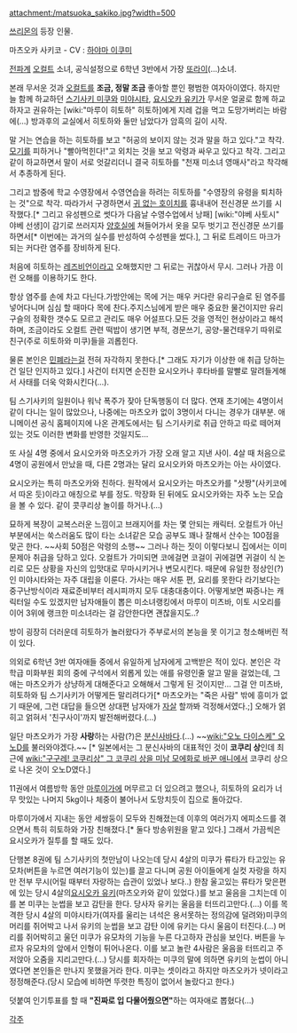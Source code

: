 attachment:/matsuoka_sakiko.jpg?width=500

[[쓰리몬]]의 등장 인물.

마츠오카 사키코 - CV : [[하야마 이쿠미]]

[[전파계]] [[오컬트]] 소녀, 공식설정으로 6학년 3반에서 가장 [[또라이]](…)소녀.

본래 무서운 것과 [[오컬트]]를 '''조금, 정말 조금''' 좋아할 뿐인 평범한 여자아이였다. 하지만 늘 함께 하교하던 [[스기사키 미쿠]]와 [[미야시타]], [[요시오카 유키]]가 무서운 얼굴로 함께 하교하자고 권유하는 [wiki:"마루이 히토하" 히토하]에게 지레 겁을 먹고 도망가버리는 바람에(…) 방과후의 교실에서 히토하와 둘만 남았다가 암흑의 길이 시작.

말 거는 연습을 하는 히토하를 보고 "허공의 보이지 않는 것과 말을 하고 있다."고 착각. [[모기]]를 피하거나 "빨아먹힌다!"고 외치는 것을 보고 악령과 싸우고 있다고 착각. 그리고 같이 하교하면서 말이 서로 엇갈리더니 결국 히토하를 "천재 미소녀 영매사"라고 착각해서 추종하게 된다.

그리고 밤중에 학교 수영장에서 수영연습을 하려는 히토하를 "수영장의 유령을 퇴치하는 것"으로 착각. 따라가서 구경하면서 [[귀 없는 호이치]]를 흉내내어 전신경문 쓰기를 시작했다.[* 그리고 유성펜으로 썻다가 다음날 수영수업에서 낭패] [wiki:"야베 사토시" 야베 선생]이 감기로 쓰러지자 [[양호실]]에 쳐들어가서 옷을 모두 벗기고 전신경문 쓰기를 하면서[* 이번에는 과거의 실수를 반성하여 수성펜을 썼다.], 그 뒤로 트레이드 마크가 되는 커다란 염주를 장비하게 된다.

처음에 히토하는 [[레즈비언]]이라고 오해했지만 그 뒤로는 귀찮아서 무시. 그러나 가끔 이런 오해를 이용하기도 한다.

항상 염주를 손에 차고 다닌다.가방안에는 목에 거는 매우 커다란 유리구슬로 된 염주를 넣어다니며 심심 할 때마다 목에 찬다.주지스님에게 받은 매우 중요한 물건이지만 유리구슬의 정확한 갯수도 모르고 관리도 매우 어설프다.모든 것을 영적인 현상이라고 해석하며, 조금이라도 오컬트 관련 떡밥이 생기면 부적, 경문쓰기, 공양-물건태우기 따위로 친구(주로 히토하와 미쿠)들을 괴롭힌다.

물론 본인은 [[민폐]]라는걸 전혀 자각하지 못한다.[* 그래도 자기가 이상한 애 취급 당하는 건 일단 인지하고 있다.] 사건이 터지면 순진한 요시오카나 후타바를 말빨로 말려들게해서 사태를 더욱 악화시킨다(…). 

팀 스기사키의 일원이나 워낙 폭주가 잦아 단독행동이 더 많다. 연재 초기에는 4명이서 같이 다니는 일이 많았으나, 나중에는 마츠오카 없이 3명이서 다니는 경우가 대부분. 애니메이션 공식 홈페이지에 나온 관계도에서는 팀 스기사키로 취급 안하고 따로 떼어져 있는 것도 이러한 변화를 반영한 것일지도...

또 사실 4명 중에서 요시오카와 마츠오카가 가장 오래 알고 지낸 사이. 4살 때 처음으로 4명이 공원에서 만났을 때, 다른 2명과는 달리 요시오카와 마츠오카는 아는 사이였다. 

요시오카는 특히 마츠오카와 친하다. 원작에서 요시오카는 마츠오카를 "삿짱"(사키코에서 따온 듯)이라고 애칭으로 부를 정도. 막장화 된 뒤에도 요시오카와는 자주 노는 모습을 볼 수 있다. 같이 콧쿠리상 놀이를 하거나.(…)

묘하게 복장이 교복스러운 느낌이고 브래지어를 차는 몇 안되는 캐릭터. 오컬트가 아닌 부분에서는 쑥스러움도 많이 타는 소녀같은 모습 공부도 꽤나 잘해서 산수는 100점을 맞곤 한다. ~~사회 50점은 악령의 소행~~ 그러나 하는 짓이 이렇다보니 집에서는 이미 문제아 취급을 당하고 있다. 오컬트가 가미되면 코에걸면 코걸이 귀에걸면 귀걸이 식 논리로 모든 상황을 자신의 입맛대로 무마시키거나 변모시킨다. 때문에 유일한 정상인(?)인 미야시타와는 자주 대립을 이룬다. 가사는 매우 서툰 편, 요리를 못한다 라기보다는 중구난방식이라 재료준비부터 레시피까지 모두 대충대충이다. 어떻게보면 짜증나는 캐릭터일 수도 있겠지만 남자애들이 뽑은 미소녀랭킹에서 마루이 미츠바, 이토 시오리를 이어 3위에 랭크한 미소녀라는 걸 감안한다면 괜찮을지도..?

방이 굉장히 더러운데 히토하가 놀러왔다가 주부로서의 본능을 못 이기고 청소해버린 적이 있다.


의외로 6학년 3반 여자애들 중에서 유일하게 남자에게 고백받은 적이 있다. 본인은 각 학급 미화부원 회의 중에 구석에서 외롭게 있는 애를 유령인줄 알고 말을 걸었는데, 그 애는 마츠오카가 상냥하게 대해준다고 오해해서 그렇게 된 것이지만...
그걸 안 미츠바, 히토하와 팀 스기사키가 어떻게든 말리려다가[* 마츠오카는 "죽은 사람" 밖에 흥미가 없기 때문에, 그런 대답을 들으면 상대편 남자애가 [[자살]] 할까봐 걱정해서였다.;] 오해가 얽히고 얽혀서 '친구사이'까지 발전해버렸다.(…)

일단 마츠오카가 가장 '''사랑'''하는 사람(?)은 [[분신사바]]다.(…) ~~[[wiki:"오노 다이스케" 오노D]]를 불러와야겠다.~~ [* 일본에서는 그 분신사바의 대표적인 것이 '''코쿠리 상'''인데 최근에 [[wiki:"구구레! 코쿠리상" 그 코쿠리 상을 미남 모에화로 바꾼 애니]]에서 코쿠리 상으로 나온 것이 오노D였다.]

11권에서 여름방학 동안 [[마루이가]]에 머무르고 더 있으려고 했으나, 히토하의 요리가 너무 맛있는 나머지 5kg이나 체중이 불어나서 도망치듯이 집으로 돌아갔다.

마루이가에서 지내는 동안 세쌍둥이 모두와 친해졌는데 이후의 여러가지 에피소드를 겪으면서 특히 히토하와 가장 친해졌다.[* 둘다 방송위원을 맡고 있다.] 그래서 가끔씩은 요시오카가 질투를 할 때도 있다. 

단행본 8권에 팀 스기사키의 첫만남이 나오는데 당시 4살의 미쿠가 류타가 타고있는 유모차(버튼을 누르면 여러기능이 있는)를 끌고 다니며 공원 아이들에게 실컷 자랑을 하지만 전부 무시(어릴 때부터 자랑하는 습관이 있었나 보다..) 한참 울고있는 류타가 맞은편에 있는 당시 4살의[[요시오카 유키]](마츠오카와 같이 있었다.)를 보고 울음을 그치는데 이를 본 미쿠는 눈썹을 보고 감탄을 한다. 당사자 유키는 울음을 터뜨리고만다.(…) 이를 목격한 당시 4살의 미야시타가(여자를 울리는 녀석은 용서못하는 정의감에 덜려와)미쿠의 머리를 쥐어박고 나서 유키의 눈썹을 보고 감탄 이에 유키는 다시 울음이 터진다.(…) 머리를 쥐어박히고 울던 미쿠가 유모차의 기능을 누른 다고하자 관심을 보인다. 버튼을 누르자 유모차의 앞에서 인형이 튀어나온다. 이를 보고 놀란 4사람은 울음을 터뜨리고 주저앉아 오줌을 지리고만다.(…)
당시를 회자하는 미쿠의 말에 의하면 유키의 눈썹이 아니였다면 본인들은 만나지 못했을거라 한다. 미쿠는 셋이라고 하지만 마츠오카가 넷이라고 정정해준다.(당시 모습에 비하면 뚜렷한 특징이 없어서 놀랐다고 한다.)


덧붙여 인기투표를 할 때  '''"진짜로 입 다물어줬으면"'''하는 여자애로 뽑혔다(...)

[[각주]]
